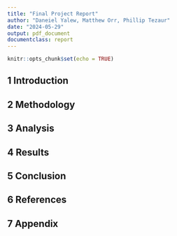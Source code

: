 ```yaml
---
title: "Final Project Report"
author: "Daneiel Yalew, Matthew Orr, Phillip Tezaur"
date: "2024-05-29"
output: pdf_document
documentclass: report
---
```


```r
knitr::opts_chunk$set(echo = TRUE)
```


## 1 Introduction

## 2 Methodology

## 3 Analysis

## 4 Results

## 5 Conclusion

## 6 References

## 7 Appendix